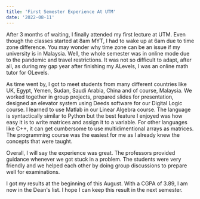 ```yaml
---
title: 'First Semester Experience At UTM'
date: '2022-08-11'
---
```


After 3 months of waiting, I finally attended my first lecture at UTM. Even though the classes started at 8am MYT, I had to wake up at 6am due to time zone difference. You may wonder why time zone can be an issue if my university is in Malaysia. Well, the whole semester was in online mode due to the pandemic and travel restrictions. It was not so difficult to adapt, after all, as during my gap year after finishing my ALevels, I was an online math tutor for OLevels.

As time went by, I got to meet students from many different countries like UK, Egypt, Yemen, Sudan, Saudi Arabia, China and of course, Malaysia. We worked together in group projects, prepared slides for presentation, designed an elevator system using Deeds software for our Digital Logic course. I learned to use Matlab in our Linear Algebra course. The language is syntactically similar to Python but the best feature I enjoyed was how easy it is to write matrices and assign it to a variable. For other languages like C++, it can get cumbersome to use multidimentional arrays as matrices. The programming course was the easiest for me as I already knew the concepts that were taught.

Overall, I will say the experience was great. The professors provided guidance whenever we got stuck in a problem. The students were very friendly and we helped each other by doing group discussions to prepare well for examinations.

I got my results at the beginning of this August. With a CGPA of 3.89, I am now in the Dean's list. I hope I can keep this result in the next semester.
